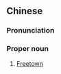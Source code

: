 {{also|弗里敦}}
==Chinese==
{{zh-forms|s=弗里敦}}

===Pronunciation===
{{zh-pron
|m=Fúlǐdūn
|cat=pn
}}

===Proper noun===
{{zh-proper noun}}

# [[Freetown]] {{gloss|capital of Sierra Leone}}

{{zh-cat|Capital cities}}